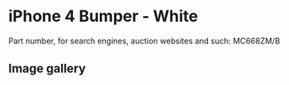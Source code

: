 
# iPhone 4 Bumper - White

Part number, for search engines, auction websites and such: MC668ZM/B

## Image gallery

<div style={{ width: "768px" }}>
  <GalleryComponent
    images={[
      {
        original: "/everysource/MC668.webp",
        thumbnail: "/everypreview/MC668.webp",
      },
      {
        original: "/everysource/MC668_AV1.webp",
        thumbnail: "/everypreview/MC668_AV1.webp",
      },
      {
        original: "/everysource/MC668_AV2.webp",
        thumbnail: "/everypreview/MC668_AV2.webp",
      },
      {
        original: "/everysource/MC668_AV3.webp",
        thumbnail: "/everypreview/MC668_AV3.webp",
      },
      {
        original: "/everysource/MC668_AV4.webp",
        thumbnail: "/everypreview/MC668_AV4.webp",
      },
      {
        original: "/everysource/MC668_AV5.webp",
        thumbnail: "/everypreview/MC668_AV5.webp",
      }
    ]}
  />
</div>